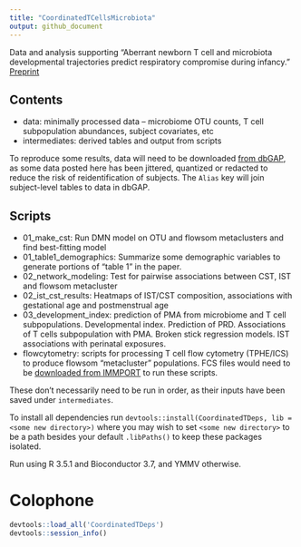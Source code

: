 ```yaml
---
title: "CoordinatedTCellsMicrobiota"
output: github_document
---
```


Data and analysis supporting "Aberrant newborn T cell and microbiota developmental trajectories predict respiratory compromise during infancy."  [Preprint](https://www.biorxiv.org/content/10.1101/736090v2)

## Contents

* data: minimally processed data -- microbiome OTU counts, T cell subpopulation abundances, subject covariates, etc
* intermediates: derived tables and output from scripts

To reproduce some results, data will need to be downloaded
[from
dbGAP](https://www.ncbi.nlm.nih.gov/projects/gap/cgi-bin/study.cgi?study_id=phs001347.v2.p1),
as some data posted here has been jittered, quantized or redacted to reduce the risk of reidentification of subjects.  The `Alias`
key will join subject-level tables to data in dbGAP.

## Scripts

* 01_make_cst: Run DMN model on OTU and flowsom metaclusters and find best-fitting model
* 01_table1_demographics: Summarize some demographic variables to generate portions of "table 1" in the paper.
* 02_network_modeling: Test for pairwise associations between CST, IST and flowsom metacluster
* 02_ist_cst_results: Heatmaps of IST/CST composition, associations with gestational age and postmenstrual age
* 03_development_index: prediction of PMA from microbiome and T cell subpopulations.  Developmental index.  Prediction of PRD.  Associations of T cells subpopulation with PMA.  Broken stick regression models.  IST associations with perinatal exposures.
* flowcytometry: scripts for processing T cell flow cytometry (TPHE/ICS) to produce flowsom "metacluster" populations.  FCS files would need to be [downloaded from IMMPORT]( https://browser.immport.org/browser?path=SDY1302) to run these scripts.

These don't necessarily need to be run in order, as their inputs have been saved under `intermediates`.

To install all dependencies run `devtools::install(CoordinatedTDeps, lib = <some new directory>)` where you may wish to set `<some new directory>` to be a path besides your default `.libPaths()` to keep these packages isolated.

Run using R 3.5.1 and Bioconductor 3.7, and YMMV otherwise.


# Colophone

```r
devtools::load_all('CoordinatedTDeps')
devtools::session_info()
```
